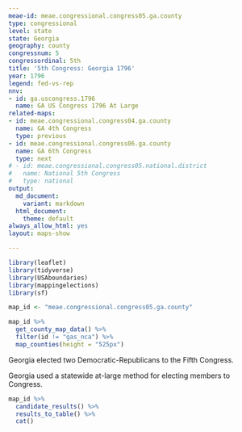 ```yaml
---
meae-id: meae.congressional.congress05.ga.county
type: congressional
level: state
state: Georgia
geography: county
congressnum: 5
congressordinal: 5th
title: '5th Congress: Georgia 1796'
year: 1796
legend: fed-vs-rep
nnv:
- id: ga.uscongress.1796
  name: GA US Congress 1796 At Large
related-maps:
- id: meae.congressional.congress04.ga.county
  name: GA 4th Congress
  type: previous
- id: meae.congressional.congress06.ga.county
  name: GA 6th Congress
  type: next
# - id: meae.congressional.congress05.national.district
#   name: National 5th Congress
#   type: national
output:
  md_document:
    variant: markdown
  html_document:
    theme: default
always_allow_html: yes
layout: maps-show

---
```


```r
library(leaflet)
library(tidyverse)
library(USAboundaries)
library(mappingelections)
library(sf)

map_id <- "meae.congressional.congress05.ga.county"
```

<div class="map">

```r
map_id %>%
  get_county_map_data() %>%
  filter(id != "gas_nca") %>% 
  map_counties(height = "525px")
```

</div>

Georgia elected two Democratic-Republicans to the Fifth Congress.

Georgia used a statewide at-large method for electing members to Congress. 

<div class="results-table">

```r
map_id %>%
  candidate_results() %>%
  results_to_table() %>%
  cat()
```

</div>
